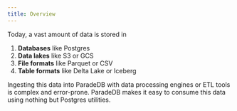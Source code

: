 ```yaml
---
title: Overview
---
```


Today, a vast amount of data is stored in

1. **Databases** like Postgres
2. **Data lakes** like S3 or GCS
3. **File formats** like Parquet or CSV
4. **Table formats** like Delta Lake or Iceberg

Ingesting this data into ParadeDB with data processing engines or ETL tools is complex and error-prone.
ParadeDB makes it easy to consume this data using nothing but Postgres utilities.

